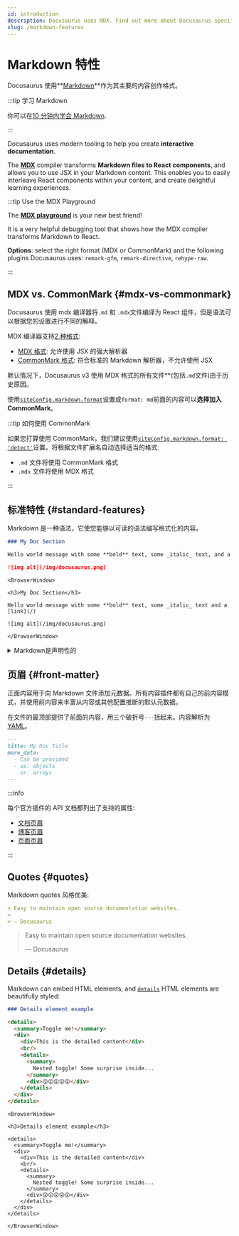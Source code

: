```yaml
---
id: introduction
description: Docusaurus uses MDX. Find out more about Docusaurus-specific features when writing Markdown.
slug: /markdown-features
---
```


# Markdown 特性


Docusaurus 使用**[Markdown](https://commonmark.org/)**作为其主要的内容创作格式。

:::tip 学习 Markdown

你可以在[10 分钟内学会 Markdown](https://commonmark.org/help/).

:::

Docusaurus uses modern tooling to help you create **interactive documentation**.

The **[MDX](https://mdxjs.com/)** compiler transforms **Markdown files to React components**, and allows you to use JSX in your Markdown content. This enables you to easily interleave React components within your content, and create delightful learning experiences.

:::tip Use the MDX Playground

The **[MDX playground](https://mdxjs.com/playground/)** is your new best friend!

It is a very helpful debugging tool that shows how the MDX compiler transforms Markdown to React.

**Options**: select the right format (MDX or CommonMark) and the following plugins Docusaurus uses: `remark-gfm`, `remark-directive`, `rehype-raw`.

:::

## MDX vs. CommonMark {#mdx-vs-commonmark}

Docusaurus 使用 mdx 编译器将`.md` 和 `.mdx`文件编译为 React 组件，但是语法可以根据您的设置进行不同的解释。

MDX 编译器支持[2 种格式](https://mdxjs.com/packages/mdx/#optionsformat):

- [MDX 格式](https://mdxjs.com/docs/what-is-mdx/): 允许使用 JSX 的强大解析器
- [CommonMark 格式](https://commonmark.org/): 符合标准的 Markdown 解析器，不允许使用 JSX

默认情况下，Docusaurus v3 使用 MDX 格式的所有文件\*\*(包括`.md`文件)由于历史原因。

使用[`siteConfig.markdown.format`](../../api/docusaurus.config.js.mdx#markdown)设置或`format: md`前面的内容可以**选择加入 CommonMark**。

:::tip 如何使用 CommonMark

如果您打算使用 CommonMark，我们建议使用[`siteConfig.markdown.format: 'detect'`](../../api/docusaurus.config.js.mdx#markdown)设置。将根据文件扩展名自动选择适当的格式:

- `.md` 文件将使用 CommonMark 格式
- `.mdx` 文件将使用 MDX 格式

:::

## 标准特性 {#standard-features}

Markdown 是一种语法，它使您能够以可读的语法编写格式化的内容。

```md
### My Doc Section

Hello world message with some **bold** text, some _italic_ text, and a [link](/)

![img alt](/img/docusaurus.png)
```

```mdx-code-block
<BrowserWindow>

<h3>My Doc Section</h3>

Hello world message with some **bold** text, some _italic_ text and a [link](/)

![img alt](/img/docusaurus.png)

</BrowserWindow>
```

<details>

<summary>Markdown是声明性的</summary>

Some may assume a 1-1 correlation between Markdown and HTML, e.g., `![Preview](/img/docusaurus.png)` will always become `<img src="/img/docusaurus.png" alt="Preview" />`, as-is. However, _that is not the case_.

The Markdown syntax `![message](url)` only declaratively tells Docusaurus that an image needs to be inserted here, but we may do other things like transforming a [file path to URL path](./markdown-features-assets.mdx#images), so the generated markup may differ from the output of other Markdown renderers, or a naïve hand-transcription to the equivalent JSX/HTML code.

In general, you should only assume the _semantics_ of the markup (` ``` ` fences become [code blocks](./markdown-features-code-blocks.mdx); `>` becomes [quotes](#quotes), etc.), but not the actual compiled output.

</details>

## 页眉 {#front-matter}

正面内容用于向 Markdown 文件添加元数据。所有内容插件都有自己的前内容模式，并使用前内容来丰富从内容或其他配置推断的默认元数据。

在文件的最顶部提供了前面的内容，用三个破折号`---`括起来。内容解析为[YAML](https://yaml.org/spec/1.2.2/)。

```md
---
title: My Doc Title
more_data:
  - Can be provided
  - as: objects
    or: arrays
---
```

:::info

每个官方插件的 API 文档都列出了支持的属性:

- [文档页眉](../../api/plugins/plugin-content-docs.mdx#markdown-front-matter)
- [博客页眉](../../api/plugins/plugin-content-blog.mdx#markdown-front-matter)
- [页面页眉](../../api/plugins/plugin-content-pages.mdx#markdown-front-matter)

:::

## Quotes {#quotes}

Markdown quotes 风格优美:

```md
> Easy to maintain open source documentation websites.
>
> — Docusaurus
```

<BrowserWindow>

> Easy to maintain open source documentation websites.
>
> — Docusaurus

</BrowserWindow>

## Details {#details}

Markdown can embed HTML elements, and [`details`](https://developer.mozilla.org/en-US/docs/Web/HTML/Element/details) HTML elements are beautifully styled:

```md
### Details element example

<details>
  <summary>Toggle me!</summary>
  <div>
    <div>This is the detailed content</div>
    <br/>
    <details>
      <summary>
        Nested toggle! Some surprise inside...
      </summary>
      <div>😲😲😲😲😲</div>
    </details>
  </div>
</details>
```

```mdx-code-block
<BrowserWindow>

<h3>Details element example</h3>

<details>
  <summary>Toggle me!</summary>
  <div>
    <div>This is the detailed content</div>
    <br/>
    <details>
      <summary>
        Nested toggle! Some surprise inside...
      </summary>
      <div>😲😲😲😲😲</div>
    </details>
  </div>
</details>

</BrowserWindow>
```
